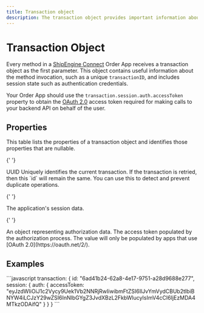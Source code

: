 ```yaml
---
title: Transaction object
description: The transaction object provides important information about a method invocation. It also allows you to pass session state between methods, which is especially important for authentication credentials.
---
```


# Transaction Object

Every method in a [ShipEngine Connect](./../index.mdx) Order App receives a transaction object as the first parameter. This object contains useful information about the method invocation, such as a unique `transactionID`,
and includes session state such as authentication credentials.

Your Order App should use the `transaction.session.auth.accessToken` property to obtain the [OAuth 2.0](./../oauth/index.mdx) access token
required for making calls to your backend API on behalf of the user.

## Properties

This table lists the properties of a transaction object and identifies those properties that are nullable.

<Reference>

{' '}

<Field name="id" nullable={false}>
  <Type>UUID</Type>
  <Description>
    Uniquely identifies the current transaction. If the transaction is retried,
    then this `id` will remain the same. You can use this to detect and prevent
    duplicate operations.
  </Description>
</Field>

{' '}

<Field name="session" type="object" nullable={false}>
  <Description>The application's session data.</Description>
</Field>

{' '}

<Field name="session.auth" type="object" nullable={true}>
  <Description>An object representing authorization data.</Description>
</Field>

   <Field name="session.auth.accessToken" type="string" nullable={true}>
      <Description>
         The access token populated by the authorization process. The value will only be populated by apps that use [OAuth 2.0](https://oauth.net/2/).
      </Description>
    </Field>
</Reference>

## Examples

<CodeWrapper>
```javascript
transaction:
  {
    id: "6ad41b24-62a8-4e17-9751-a28d9688e277",
    session: {
      auth: {
        accessToken: "eyJzdWIiOiJ1c2Vycy9Uek1Vb2NNRjRwIiwibmFtZSI6IlJvYmVydCBUb2tlbiBNYW4iLCJzY29wZSI6InNlbGYgZ3JvdXBzL2FkbWlucyIsImV4cCI6IjEzMDA4MTkzODAifQ"
      }
    }
}
```

</CodeWrapper>
